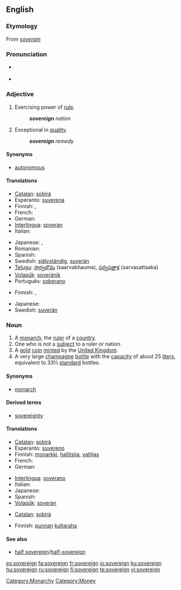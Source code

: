{{wikipedia}}
==English==

===Etymology===
From {{OF.}} ''[[soverain]]''

===Pronunciation===
* {{a|UK}} {{IPA|/ˈsɒv.rɪn/}}
* {{audio|en-us-sovereign.ogg|Audio (US)}}

===Adjective===
{{en-adj-more}}

# Exercising power of [[rule]].
#: '''''sovereign''' nation''
# Exceptional in [[quality]].
#: '''''sovereign''' remedy''

====Synonyms====
* [[autonomous]]

====Translations====
{{trans-top|exercising power of rule}}
* [[Catalan]]: [[sobirà]]
* Esperanto: [[suverena]]
* Finnish: {{t+|fi|itsenäinen}}, {{t-|fi|suvereeni}}
* French: {{t+|fr|souverain}}
* German: {{t-|de|souverän}}
* [[Interlingua]]: [[soveran]]
* Italian: {{t+|it|sovrano}}
{{trans-mid}}
* Japanese: {{t|ja|独立した|tr=dokuritsu shita|sc=Jpan}}, {{t|ja|自立した|tr=jiritsu shita|sc=Jpan}}
* Romanian: {{t-|ro|suveran}}
* Spanish: {{t+|es|soberano}}
* Swedish: [[självständig]], [[suverän]]
* [[Telugu]]: [[సార్వభౌమ]] (saarvabhauma), [[సర్వసత్తాక]] (sarvasattaaka)
* [[Volapük]]: [[soveränik]]
* Português: [[soberano]]
{{trans-bottom}}

{{trans-top|exceptional in quality}}
* Finnish: {{t+|fi|erinomainen}}, {{t-|fi|suvereeni}}
{{trans-mid}}
* Japanese: {{t|ja|卓越した|tr=takuetsu shita|sc=Jpan}}
* Swedish: [[suverän]]
{{trans-bottom}}

===Noun===
{{en-noun}}

# A [[monarch]]; the [[ruler]] of a [[country]].
# One who is not a [[subject]] to a ruler or nation.
# A [[gold]] [[coin]] [[mint]]ed by the [[United Kingdom]].
# A very large [[champagne]] [[bottle]] with the [[capacity]] of about 25 [[liter]]s, equivalent to 33⅓ [[standard]] bottles.

====Synonyms====
* [[monarch]]

====Derived terms====
* [[sovereignty]]

====Translations====
{{trans-top|monarch}}
* [[Catalan]]: [[sobirà]] {{m}}
* Esperanto: [[suvereno]]
* Finnish: [[monarkki]], [[hallitsija]], [[valtijas]]
* French: {{t+|fr|souverain|m}}
* German: {{t+|de|Souverän}}
{{trans-mid}}
* [[Interlingua]]: [[soverano]]
* Italian: {{t+|it|sovrano}}
* Japanese: {{t|ja|君主|tr=kunshu|sc=Jpan}}
* Spanish: {{t+|es|soberano}}
* [[Volapük]]: [[soveran]]
{{trans-bottom}}

{{trans-top|coin}}
* [[Catalan]]: [[sobirà]] {{m}}
{{trans-mid}}
* Finnish: [[punta|punnan]] [[kultaraha]]
{{trans-bottom}}

====See also====
* [[half sovereign]]/[[half-sovereign]]

[[Category:Monarchy]]
[[Category:Money]]

[[es:sovereign]]
[[fa:sovereign]]
[[fr:sovereign]]
[[io:sovereign]]
[[ku:sovereign]]
[[hu:sovereign]]
[[ru:sovereign]]
[[fi:sovereign]]
[[te:sovereign]]
[[vi:sovereign]]